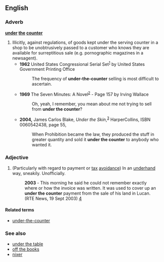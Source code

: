 {{rfv|Counter?  "Misspelling" of [[under the table]], right?}}
==English==

===Adverb===
'''[[under]] [[the]] [[counter]]'''

# Illicitly, against regulations, of goods kept under the serving counter in a shop to be unobtrusively passed to a customer who knows they are available for surreptitious sale (e.g. pornographic magazines in a newsagent).
#* '''1962''' United States Congressional Serial Set<sup>[http://books.google.co.uk/books?id=TJ0uAAAAIAAJ&q=%22under+the+counter+selling%22&dq=%22under+the+counter+selling%22]</sup> by United States Government Printing Office
#*: The frequency of '''under-the-counter''' selling is most difficult to ascertain.
#* '''1969''' The Seven Minutes: A Novel<sup>[http://books.google.co.uk/books?id=RUo_AAAAIAAJ&q=%22under+the+counter%22&dq=%22under+the+counter%22]</sup> - Page 157 by Irving Wallace
#*: Oh, yeah, I remember, you mean about me not trying to sell from '''under the counter'''?
#* '''2004,''' James Carlos Blake, ''Under the Skin'',<sup>[http://books.google.com/books?id=fDeZe9KuC4gC]</sup> HarperCollins, ISBN 0060542438, page 55,
#*: When Prohibition became the law, they produced the stuff in greater quantity and sold it '''under the counter''' to anybody who wanted it.

===Adjective===
{{en-adj|more}}
# {{context|UK|Ireland|colloquial}} (Particularly with regard to payment or [[tax]] [[avoidance]]) In an [[underhand]] way, sneakily. Unofficially.
#: '''2003''' - This morning he said he could not remember exactly where or how the invoice was written. It was used to cover up an '''under the counter''' payment from the sale of his land in Lucan. (RTE News, 19 Sept 2003) [http://www.rte.ie/news/2003/0919/planning.html]

====Related terms====
* [[under-the-counter]]

===See also===
* [[under the table]]
* [[off the books]]
* [[nixer]]